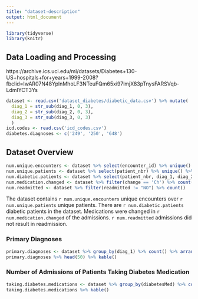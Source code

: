 ```yaml
---
title: "dataset-description"
output: html_document
---
```


```r
library(tidyverse)
library(knitr)
```

## Data Loading and Processing

https://archive.ics.uci.edu/ml/datasets/Diabetes+130-US+hospitals+for+years+1999-2008?fbclid=IwAR07N48YplnMhoLF3NTeuFQm65xi97lmjX83pTnysFARSVqb-LdmIYCT3Ys

```r
dataset <- read.csv('dataset_diabetes/diabetic_data.csv') %>% mutate(
  diag_1 = str_sub(diag_1, 0, 3),
  diag_2 = str_sub(diag_2, 0, 3),
  diag_3 = str_sub(diag_3, 0, 3)
  )
icd.codes <- read.csv('icd_codes.csv')
diabetes.diagnoses <- c('249', '250', '648')
```

## Dataset Overview

```r
num.unique.encounters <- dataset %>% select(encounter_id) %>% unique() %>% count()
num.unique.patients <- dataset %>% select(patient_nbr) %>% unique() %>% count()
num.diabetic.patients <- dataset %>% select(patient_nbr, diag_1, diag_2, diag_3) %>% gather("diagnosis_num", "diagnosis", -patient_nbr) %>% group_by(patient_nbr) %>% summarise(any(diagnosis %in% diabetes.diagnoses)) %>% count()
num.medication.changed <- dataset %>% filter(change == 'Ch') %>% count()
num.readmitted <- dataset %>% filter(readmitted != "NO") %>% count()
```

The dataset contains `r num.unique.encounters` unique encounters over `r num.unique.patients` unique patients. There are `r num.diabetic.patients` diabetic patients in the dataset. Medications were changed in `r num.medication.changed` of the admissions. `r num.readmitted` admissions did not result in readmission.

### Primary Diagnoses

```r
primary.diagnoses <- dataset %>% group_by(diag_1) %>% count() %>% arrange(desc(n)) %>% left_join(icd.codes, by = c('diag_1' = 'Code'))
primary.diagnoses %>% head(50) %>% kable()
```

### Number of Admissions of Patients Taking Diabetes Medication

```r
taking.diabetes.medications <- dataset %>% group_by(diabetesMed) %>% count()
taking.diabetes.medications %>% kable()
```


